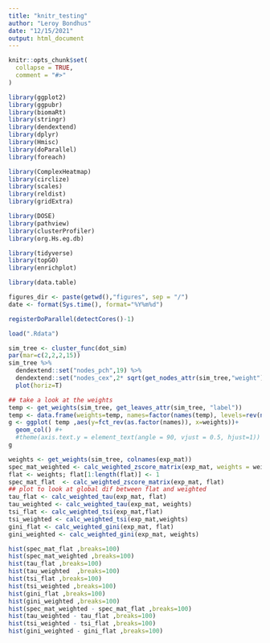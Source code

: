 ```yaml
---
title: "knitr_testing"
author: "Leroy Bondhus"
date: "12/15/2021"
output: html_document
---
```


```r
knitr::opts_chunk$set(
  collapse = TRUE,
  comment = "#>"
)
```

```r
library(ggplot2)
library(ggpubr)
library(biomaRt)
library(stringr)
library(dendextend)
library(dplyr)
library(Hmisc)
library(doParallel)
library(foreach)

library(ComplexHeatmap)
library(circlize)
library(scales)
library(reldist)
library(gridExtra)

library(DOSE)
library(pathview)
library(clusterProfiler)
library(org.Hs.eg.db)

library(tidyverse)
library(topGO) 
library(enrichplot)

library(data.table)

figures_dir <- paste(getwd(),"figures", sep = "/")
date <- format(Sys.time(), format="%Y%m%d") 

registerDoParallel(detectCores()-1)
```


```r

load(".Rdata")

sim_tree <- cluster_func(dot_sim)
par(mar=c(2,2,2,15))
sim_tree %>%
  dendextend::set("nodes_pch",19) %>% 
  dendextend::set("nodes_cex",2* sqrt(get_nodes_attr(sim_tree,"weight"))) %>%
  plot(horiz=T)

## take a look at the weights
temp <- get_weights(sim_tree, get_leaves_attr(sim_tree, "label"))
temp <- data.frame(weights=temp, names=factor(names(temp), levels=rev(names(temp)) ) )
g <- ggplot( temp ,aes(y=fct_rev(as.factor(names)), x=weights))+
  geom_col() #+
  #theme(axis.text.y = element_text(angle = 90, vjust = 0.5, hjust=1))
g


```


```r
weights <- get_weights(sim_tree, colnames(exp_mat))
spec_mat_weighted <- calc_weighted_zscore_matrix(exp_mat, weights = weights)
flat <- weights; flat[1:length(flat)] <- 1
spec_mat_flat  <- calc_weighted_zscore_matrix(exp_mat, flat)
## plot to look at global dif between flat and weighted
tau_flat <- calc_weighted_tau(exp_mat, flat)
tau_weighted <- calc_weighted_tau(exp_mat, weights)
tsi_flat <- calc_weighted_tsi(exp_mat,flat)
tsi_weighted <- calc_weighted_tsi(exp_mat,weights)
gini_flat <- calc_weighted_gini(exp_mat, flat)
gini_weighted <- calc_weighted_gini(exp_mat, weights)

hist(spec_mat_flat ,breaks=100)
hist(spec_mat_weighted ,breaks=100)
hist(tau_flat ,breaks=100)
hist(tau_weighted  ,breaks=100)
hist(tsi_flat ,breaks=100)
hist(tsi_weighted ,breaks=100)
hist(gini_flat ,breaks=100)
hist(gini_weighted ,breaks=100)
hist(spec_mat_weighted - spec_mat_flat ,breaks=100)
hist(tau_weighted - tau_flat ,breaks=100)
hist(tsi_weighted - tsi_flat ,breaks=100)
hist(gini_weighted - gini_flat ,breaks=100)

```

